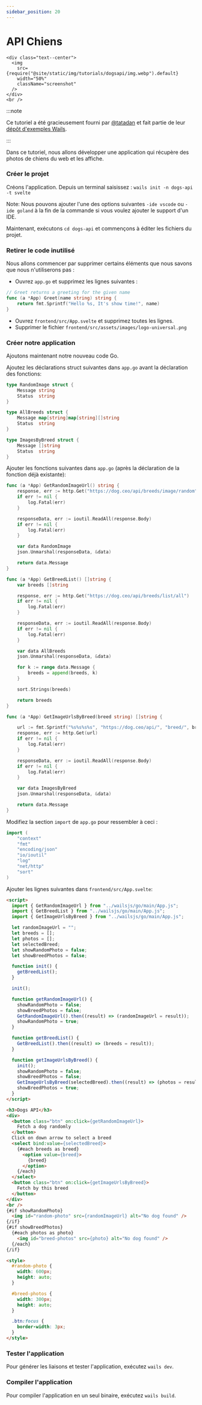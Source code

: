 ```yaml
---
sidebar_position: 20
---
```


# API Chiens

```mdx-code-block
<div class="text--center">
  <img
    src={require("@site/static/img/tutorials/dogsapi/img.webp").default}
    width="50%"
    className="screenshot"
  />
</div>
<br />
```

:::note

Ce tutoriel a été gracieusement fourni par [@tatadan](https://twitter.com/tatadan) et fait partie de leur [dépôt d'exemples Wails](https://github.com/tataDan/wails-v2-examples).

:::

Dans ce tutoriel, nous allons développer une application qui récupère des photos de chiens du web et les affiche.

### Créer le projet

Créons l'application. Depuis un terminal saisissez : `wails init -n dogs-api -t svelte`

Note: Nous pouvons ajouter l'une des options suivantes `-ide vscode` ou `-ide goland` à la fin de la commande si vous voulez ajouter le support d'un IDE.

Maintenant, exécutons `cd dogs-api` et commençons à éditer les fichiers du projet.

### Retirer le code inutilisé

Nous allons commencer par supprimer certains éléments que nous savons que nous n'utiliserons pas :

- Ouvrez `app.go` et supprimez les lignes suivantes :

```go
// Greet returns a greeting for the given name
func (a *App) Greet(name string) string {
    return fmt.Sprintf("Hello %s, It's show time!", name)
}
```

- Ouvrez `frontend/src/App.svelte` et supprimez toutes les lignes.
- Supprimer le fichier `frontend/src/assets/images/logo-universal.png`

### Créer notre application

Ajoutons maintenant notre nouveau code Go.

Ajoutez les déclarations struct suivantes dans `app.go` avant la déclaration des fonctions:

```go
type RandomImage struct {
    Message string
    Status  string
}

type AllBreeds struct {
    Message map[string]map[string][]string
    Status  string
}

type ImagesByBreed struct {
    Message []string
    Status  string
}
```

Ajouter les fonctions suivantes dans `app.go` (après la déclaration de la fonction déjà existante):

```go
func (a *App) GetRandomImageUrl() string {
    response, err := http.Get("https://dog.ceo/api/breeds/image/random")
    if err != nil {
        log.Fatal(err)
    }

    responseData, err := ioutil.ReadAll(response.Body)
    if err != nil {
        log.Fatal(err)
    }

    var data RandomImage
    json.Unmarshal(responseData, &data)

    return data.Message
}

func (a *App) GetBreedList() []string {
    var breeds []string

    response, err := http.Get("https://dog.ceo/api/breeds/list/all")
    if err != nil {
        log.Fatal(err)
    }

    responseData, err := ioutil.ReadAll(response.Body)
    if err != nil {
        log.Fatal(err)
    }

    var data AllBreeds
    json.Unmarshal(responseData, &data)

    for k := range data.Message {
        breeds = append(breeds, k)
    }

    sort.Strings(breeds)

    return breeds
}

func (a *App) GetImageUrlsByBreed(breed string) []string {

    url := fmt.Sprintf("%s%s%s%s", "https://dog.ceo/api/", "breed/", breed, "/images")
    response, err := http.Get(url)
    if err != nil {
        log.Fatal(err)
    }

    responseData, err := ioutil.ReadAll(response.Body)
    if err != nil {
        log.Fatal(err)
    }

    var data ImagesByBreed
    json.Unmarshal(responseData, &data)

    return data.Message
}
```

Modifiez la section `import` de `app.go` pour ressembler à ceci :

```go
import (
    "context"
    "fmt"
    "encoding/json"
    "io/ioutil"
    "log"
    "net/http"
    "sort"
)
```

Ajouter les lignes suivantes dans `frontend/src/App.svelte`:

<!-- prettier-ignore-start -->
```html
<script>
  import { GetRandomImageUrl } from "../wailsjs/go/main/App.js";
  import { GetBreedList } from "../wailsjs/go/main/App.js";
  import { GetImageUrlsByBreed } from "../wailsjs/go/main/App.js";

  let randomImageUrl = "";
  let breeds = [];
  let photos = [];
  let selectedBreed;
  let showRandomPhoto = false;
  let showBreedPhotos = false;

  function init() {
    getBreedList();
  }

  init();

  function getRandomImageUrl() {
    showRandomPhoto = false;
    showBreedPhotos = false;
    GetRandomImageUrl().then((result) => (randomImageUrl = result));
    showRandomPhoto = true;
  }

  function getBreedList() {
    GetBreedList().then((result) => (breeds = result));
  }

  function getImageUrlsByBreed() {
    init();
    showRandomPhoto = false;
    showBreedPhotos = false;
    GetImageUrlsByBreed(selectedBreed).then((result) => (photos = result));
    showBreedPhotos = true;
  }
</script>

<h3>Dogs API</h3>
<div>
  <button class="btn" on:click={getRandomImageUrl}>
    Fetch a dog randomly
  </button>
  Click on down arrow to select a breed
  <select bind:value={selectedBreed}>
    {#each breeds as breed}
      <option value={breed}>
        {breed}
      </option>
    {/each}
  </select>
  <button class="btn" on:click={getImageUrlsByBreed}>
    Fetch by this breed
  </button>
</div>
<br />
{#if showRandomPhoto}
  <img id="random-photo" src={randomImageUrl} alt="No dog found" />
{/if}
{#if showBreedPhotos}
  {#each photos as photo}
    <img id="breed-photos" src={photo} alt="No dog found" />
  {/each}
{/if}

<style>
  #random-photo {
    width: 600px;
    height: auto;
  }

  #breed-photos {
    width: 300px;
    height: auto;
  }

  .btn:focus {
    border-width: 3px;
  }
</style>
```
<!-- prettier-ignore-end -->

### Tester l'application

Pour générer les liaisons et tester l'application, exécutez `wails dev`.

### Compiler l'application

Pour compiler l'application en un seul binaire, exécutez `wails build`.
